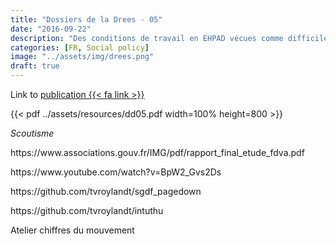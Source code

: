 ```yaml
---
title: "Dossiers de la Drees - 05"
date: "2016-09-22"
description: "Des conditions de travail en EHPAD vécues comme difficiles par des personnels très engagés"
categories: [FR, Social policy]
image: "../assets/img/drees.png"
draft: true
---
```


Link to [publication {{< fa link >}}](https://drees.solidarites-sante.gouv.fr/publications/les-dossiers-de-la-drees/des-conditions-de-travail-en-ehpad-vecues-comme-difficiles)

{{< pdf ../assets/resources/dd05.pdf width=100% height=800 >}}


_Scoutisme_

https://www.associations.gouv.fr/IMG/pdf/rapport_final_etude_fdva.pdf

https://www.youtube.com/watch?v=BpW2_Gvs2Ds

https://github.com/tvroylandt/sgdf_pagedown

https://github.com/tvroylandt/intuthu

Atelier chiffres du mouvement